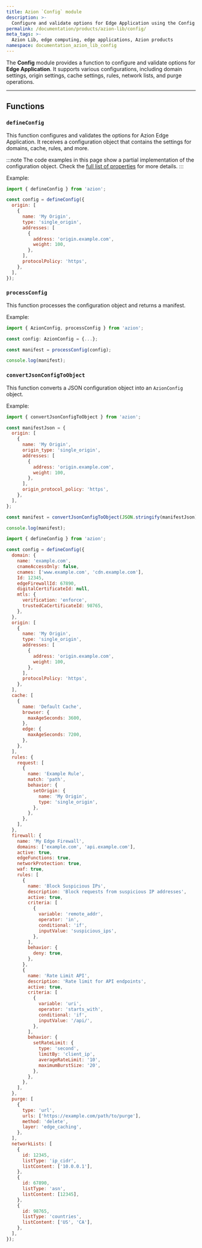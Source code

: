 ```yaml
---
title: Azion `Config` module
description: >-
  Configure and validate options for Edge Application using the Config module.
permalink: /documentation/products/azion-lib/config/
meta_tags: >-
  Azion Lib, edge computing, edge applications, Azion products
namespace: documentation_azion_lib_config
---
```



The **Config** module provides a function to configure and validate options for **Edge Application**. It supports various configurations, including domain settings, origin settings, cache settings, rules, network lists, and purge operations.

---

## Functions

### `defineConfig`

This function configures and validates the options for Azion Edge Application. It receives a configuration object that contains the settings for domains, cache, rules, and more.

:::note
The code examples in this page show a partial implementation of the configuration object. Check the [full list of properties](/documentation/devtools/cli/configs/azion-config-js/) for more details.
:::

Example:

```js
import { defineConfig } from 'azion';

const config = defineConfig({
  origin: [
    {
      name: 'My Origin',
      type: 'single_origin',
      addresses: [
        {
          address: 'origin.example.com',
          weight: 100,
        },
      ],
      protocolPolicy: 'https',
    },
  ],
});
```

### `processConfig`

This function processes the configuration object and returns a manifest.

Example:

```ts
import { AzionConfig, processConfig } from 'azion';

const config: AzionConfig = {...};

const manifest = processConfig(config);

console.log(manifest);
```

### `convertJsonConfigToObject`

This function converts a JSON configuration object into an `AzionConfig` object.

Example:

```javascript
import { convertJsonConfigToObject } from 'azion';

const manifestJson = {
  origin: [
    {
      name: 'My Origin',
      origin_type: 'single_origin',
      addresses: [
        {
          address: 'origin.example.com',
          weight: 100,
        },
      ],
      origin_protocol_policy: 'https',
    },
  ],
};

const manifest = convertJsonConfigToObject(JSON.stringify(manifestJson));

console.log(manifest);
```

```javascript
import { defineConfig } from 'azion';

const config = defineConfig({
  domain: {
    name: 'example.com',
    cnameAccessOnly: false,
    cnames: ['www.example.com', 'cdn.example.com'],
    Id: 12345,
    edgeFirewallId: 67890,
    digitalCertificateId: null,
    mtls: {
      verification: 'enforce',
      trustedCaCertificateId: 98765,
    },
  },
  origin: [
    {
      name: 'My Origin',
      type: 'single_origin',
      addresses: [
        {
          address: 'origin.example.com',
          weight: 100,
        },
      ],
      protocolPolicy: 'https',
    },
  ],
  cache: [
    {
      name: 'Default Cache',
      browser: {
        maxAgeSeconds: 3600,
      },
      edge: {
        maxAgeSeconds: 7200,
      },
    },
  ],
  rules: {
    request: [
      {
        name: 'Example Rule',
        match: 'path',
        behavior: {
          setOrigin: {
            name: 'My Origin',
            type: 'single_origin',
          },
        },
      },
    ],
  },
  firewall: {
    name: 'My Edge Firewall',
    domains: ['example.com', 'api.example.com'],
    active: true,
    edgeFunctions: true,
    networkProtection: true,
    waf: true,
    rules: [
      {
        name: 'Block Suspicious IPs',
        description: 'Block requests from suspicious IP addresses',
        active: true,
        criteria: [
          {
            variable: 'remote_addr',
            operator: 'in',
            conditional: 'if',
            inputValue: 'suspicious_ips',
          },
        ],
        behavior: {
          deny: true,
        },
      },
      {
        name: 'Rate Limit API',
        description: 'Rate limit for API endpoints',
        active: true,
        criteria: [
          {
            variable: 'uri',
            operator: 'starts_with',
            conditional: 'if',
            inputValue: '/api/',
          },
        ],
        behavior: {
          setRateLimit: {
            type: 'second',
            limitBy: 'client_ip',
            averageRateLimit: '10',
            maximumBurstSize: '20',
          },
        },
      },
    ],
  },
  purge: [
    {
      type: 'url',
      urls: ['https://example.com/path/to/purge'],
      method: 'delete',
      layer: 'edge_caching',
    },
  ],
  networkLists: [
    {
      id: 12345,
      listType: 'ip_cidr',
      listContent: ['10.0.0.1'],
    },
    {
      id: 67890,
      listType: 'asn',
      listContent: [12345],
    },
    {
      id: 98765,
      listType: 'countries',
      listContent: ['US', 'CA'],
    },
  ],
});
```
